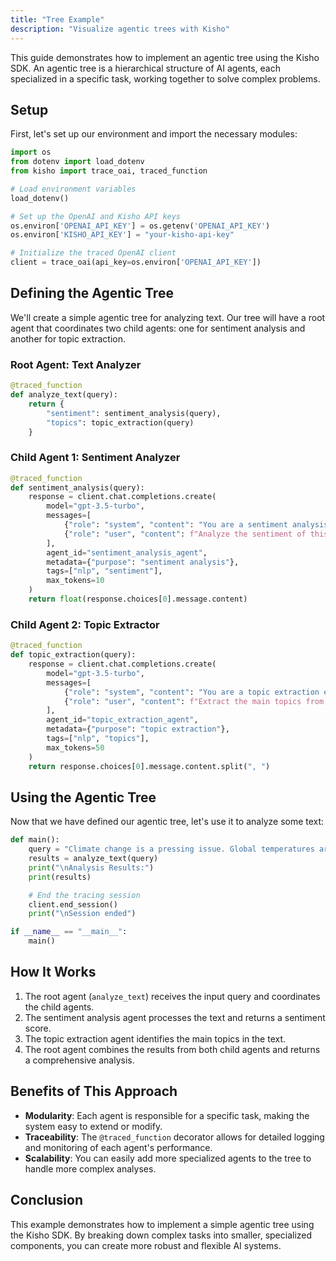 ```yaml
---
title: "Tree Example"
description: "Visualize agentic trees with Kisho"
---
```


This guide demonstrates how to implement an agentic tree using the Kisho SDK. An agentic tree is a hierarchical structure of AI agents, each specialized in a specific task, working together to solve complex problems.

## Setup

First, let's set up our environment and import the necessary modules:

```python
import os
from dotenv import load_dotenv
from kisho import trace_oai, traced_function

# Load environment variables
load_dotenv()

# Set up the OpenAI and Kisho API keys
os.environ['OPENAI_API_KEY'] = os.getenv('OPENAI_API_KEY')
os.environ['KISHO_API_KEY'] = "your-kisho-api-key"

# Initialize the traced OpenAI client
client = trace_oai(api_key=os.environ['OPENAI_API_KEY'])
```

## Defining the Agentic Tree

We'll create a simple agentic tree for analyzing text. Our tree will have a root agent that coordinates two child agents: one for sentiment analysis and another for topic extraction.

### Root Agent: Text Analyzer

```python
@traced_function
def analyze_text(query):
    return {
        "sentiment": sentiment_analysis(query),
        "topics": topic_extraction(query)
    }
```

### Child Agent 1: Sentiment Analyzer

```python
@traced_function
def sentiment_analysis(query):
    response = client.chat.completions.create(
        model="gpt-3.5-turbo",
        messages=[
            {"role": "system", "content": "You are a sentiment analysis expert. Provide a sentiment score from -1 (very negative) to 1 (very positive)."},
            {"role": "user", "content": f"Analyze the sentiment of this text and return only a number:\n{query}"}
        ],
        agent_id="sentiment_analysis_agent",
        metadata={"purpose": "sentiment analysis"},
        tags=["nlp", "sentiment"],
        max_tokens=10
    )
    return float(response.choices[0].message.content)
```

### Child Agent 2: Topic Extractor

```python
@traced_function
def topic_extraction(query):
    response = client.chat.completions.create(
        model="gpt-3.5-turbo",
        messages=[
            {"role": "system", "content": "You are a topic extraction expert. Identify the main topics in the given text."},
            {"role": "user", "content": f"Extract the main topics from this text and return them as a comma-separated list:\n{query}"}
        ],
        agent_id="topic_extraction_agent",
        metadata={"purpose": "topic extraction"},
        tags=["nlp", "topics"],
        max_tokens=50
    )
    return response.choices[0].message.content.split(", ")
```

## Using the Agentic Tree

Now that we have defined our agentic tree, let's use it to analyze some text:

```python
def main():
    query = "Climate change is a pressing issue. Global temperatures are rising, and we need to take action."
    results = analyze_text(query)
    print("\nAnalysis Results:")
    print(results)

    # End the tracing session
    client.end_session()
    print("\nSession ended")

if __name__ == "__main__":
    main()
```

## How It Works

1. The root agent (`analyze_text`) receives the input query and coordinates the child agents.
2. The sentiment analysis agent processes the text and returns a sentiment score.
3. The topic extraction agent identifies the main topics in the text.
4. The root agent combines the results from both child agents and returns a comprehensive analysis.

## Benefits of This Approach

- **Modularity**: Each agent is responsible for a specific task, making the system easy to extend or modify.
- **Traceability**: The `@traced_function` decorator allows for detailed logging and monitoring of each agent's performance.
- **Scalability**: You can easily add more specialized agents to the tree to handle more complex analyses.

## Conclusion

This example demonstrates how to implement a simple agentic tree using the Kisho SDK. By breaking down complex tasks into smaller, specialized components, you can create more robust and flexible AI systems.
